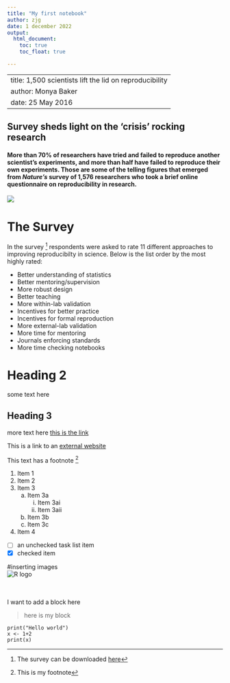 ```yaml
---
title: "My first notebook"
author: zjg
date: 1 december 2022
output:
  html_document:
    toc: true
    toc_float: true

---
```


<!-- challenge -->

---
title: 1,500 scientists lift the lid on reproducibility
author: Monya Baker
date: 25 May 2016
---

<!-- comment -->

## Survey sheds light on the ‘crisis’ rocking research
#### **More than 70% of researchers have tried and failed to reproduce another scientist's experiments**, and more than half have failed to reproduce their own experiments. Those are some of the telling figures that emerged from *Nature's* survey of 1,576 researchers who took a brief online questionnaire on reproducibility in research.

![](img/reproducibility-graphic-online1.jpeg)

# The Survey

In the survey [^2] respondents were asked to rate 11 different approaches to improving reproducibilty in science. Below is the list order by the most highly rated:

* Better understanding of statistics
* Better mentoring/supervision
* More robust design
* Better teaching
* More within-lab validation
* Incentives for better practice
* Incentives for formal reproduction
* More external-lab validation
* More time for mentoring
* Journals enforcing standards
* More time checking notebooks

[^2]:The survey can be downloaded [here](http://www.nature.com)

# Heading 2 {#markdown-header}
some text here

## Heading 3
more text here [this is the link](#markdown-header)

This is a link to an [external website](http://www.google.com)

This text has a footnote [^1]

[^1]:This is my footnote


1. Item 1
2. Item 2
3. Item 3
    a. Item 3a
        i.  Item 3ai
        ii. Item 3aii
    b. Item 3b
    c. Item 3c
4. Item 4

- [ ] an unchecked task list item
- [x] checked item


#inserting images
\
![R logo](img/rlogo.png)

\
\
I want to add a block here

>here is my block

```
print("Hello world")
x <- 1+2
print(x)
```








